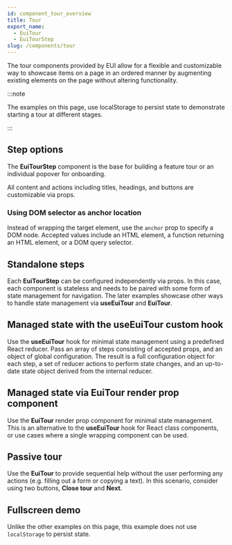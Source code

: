```yaml
---
id: component_tour_overview
title: Tour
export_name:
  - EuiTour
  - EuiTourStep
slug: /components/tour
---
```


The tour components provided by EUI allow for a flexible and customizable way to showcase items on a page
in an ordered manner by augmenting existing elements on the page without altering functionality.

:::note

The examples on this page, use localStorage to persist state to demonstrate starting a tour at different stages.

:::

## Step options

The **EuiTourStep** component is the base for building a feature tour or an individual popover for onboarding.

All content and actions including titles, headings, and buttons are customizable via props.

<!-- TODO: Add step example -->

### Using DOM selector as anchor location

Instead of wrapping the target element, use the `anchor` prop to specify a DOM node. Accepted values include
an HTML element, a function returning an HTML element, or a DOM query selector.

<!-- TODO: Add DOM selector example -->

## Standalone steps

Each **EuiTourStep** can be configured independently via props. In this case, each component is stateless
and needs to be paired with some form of state management for navigation. The later examples showcase other ways
to handle state management via **useEuiTour** and **EuiTour**.

<!-- TODO: Add standalone steps example -->

## Managed state with the useEuiTour custom hook

Use the **useEuiTour** hook for minimal state management using a predefined React reducer. Pass an array of steps
consisting of accepted props, and an object of global configuration. The result is a full configuration object
for each step, a set of reducer actions to perform state changes, and an up-to-date state object derived from
the internal reducer.

<!-- TODO: Add useEuiTour example -->

## Managed state via EuiTour render prop component

Use the **EuiTour** render prop component for minimal state management.
This is an alternative to the **useEuiTour** hook for React class components,
or use cases where a single wrapping component can be used.

<!-- TODO: Add render prop example -->

## Passive tour

Use the **EuiTour** to provide sequential help without the user performing any actions
(e.g. filling out a form or copying a text). In this scenario, consider using two buttons, **Close tour** and **Next**.

<!-- TODO: Add passive tour example -->

## Fullscreen demo

Unlike the other examples on this page, this example does not use `localStorage` to persist state.

<!-- TODO: Add fullscreen demo example -->
